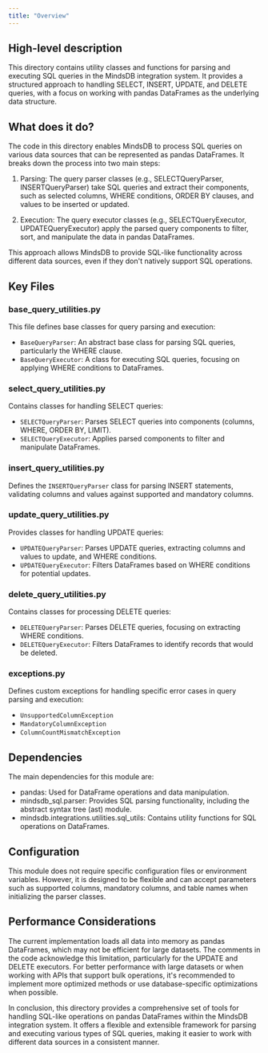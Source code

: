 ```yaml
---
title: "Overview"
---
```


## High-level description
This directory contains utility classes and functions for parsing and executing SQL queries in the MindsDB integration system. It provides a structured approach to handling SELECT, INSERT, UPDATE, and DELETE queries, with a focus on working with pandas DataFrames as the underlying data structure.

## What does it do?
The code in this directory enables MindsDB to process SQL queries on various data sources that can be represented as pandas DataFrames. It breaks down the process into two main steps:

1. Parsing: The query parser classes (e.g., SELECTQueryParser, INSERTQueryParser) take SQL queries and extract their components, such as selected columns, WHERE conditions, ORDER BY clauses, and values to be inserted or updated.

2. Execution: The query executor classes (e.g., SELECTQueryExecutor, UPDATEQueryExecutor) apply the parsed query components to filter, sort, and manipulate the data in pandas DataFrames.

This approach allows MindsDB to provide SQL-like functionality across different data sources, even if they don't natively support SQL operations.

## Key Files

### base_query_utilities.py
This file defines base classes for query parsing and execution:
- `BaseQueryParser`: An abstract base class for parsing SQL queries, particularly the WHERE clause.
- `BaseQueryExecutor`: A class for executing SQL queries, focusing on applying WHERE conditions to DataFrames.

### select_query_utilities.py
Contains classes for handling SELECT queries:
- `SELECTQueryParser`: Parses SELECT queries into components (columns, WHERE, ORDER BY, LIMIT).
- `SELECTQueryExecutor`: Applies parsed components to filter and manipulate DataFrames.

### insert_query_utilities.py
Defines the `INSERTQueryParser` class for parsing INSERT statements, validating columns and values against supported and mandatory columns.

### update_query_utilities.py
Provides classes for handling UPDATE queries:
- `UPDATEQueryParser`: Parses UPDATE queries, extracting columns and values to update, and WHERE conditions.
- `UPDATEQueryExecutor`: Filters DataFrames based on WHERE conditions for potential updates.

### delete_query_utilities.py
Contains classes for processing DELETE queries:
- `DELETEQueryParser`: Parses DELETE queries, focusing on extracting WHERE conditions.
- `DELETEQueryExecutor`: Filters DataFrames to identify records that would be deleted.

### exceptions.py
Defines custom exceptions for handling specific error cases in query parsing and execution:
- `UnsupportedColumnException`
- `MandatoryColumnException`
- `ColumnCountMismatchException`

## Dependencies
The main dependencies for this module are:
- pandas: Used for DataFrame operations and data manipulation.
- mindsdb_sql.parser: Provides SQL parsing functionality, including the abstract syntax tree (ast) module.
- mindsdb.integrations.utilities.sql_utils: Contains utility functions for SQL operations on DataFrames.

## Configuration
This module does not require specific configuration files or environment variables. However, it is designed to be flexible and can accept parameters such as supported columns, mandatory columns, and table names when initializing the parser classes.

## Performance Considerations
The current implementation loads all data into memory as pandas DataFrames, which may not be efficient for large datasets. The comments in the code acknowledge this limitation, particularly for the UPDATE and DELETE executors. For better performance with large datasets or when working with APIs that support bulk operations, it's recommended to implement more optimized methods or use database-specific optimizations when possible.

In conclusion, this directory provides a comprehensive set of tools for handling SQL-like operations on pandas DataFrames within the MindsDB integration system. It offers a flexible and extensible framework for parsing and executing various types of SQL queries, making it easier to work with different data sources in a consistent manner.